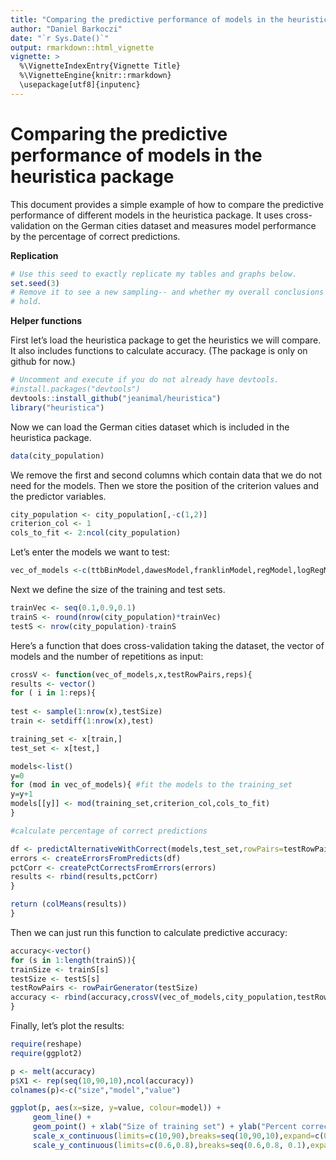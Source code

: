 ```yaml
---
title: "Comparing the predictive performance of models in the heuristica package"
author: "Daniel Barkoczi"
date: "`r Sys.Date()`"
output: rmarkdown::html_vignette
vignette: >
  %\VignetteIndexEntry{Vignette Title}
  %\VignetteEngine{knitr::rmarkdown}
  \usepackage[utf8]{inputenc}
---
```


Comparing the predictive performance of models in the heuristica package
========================================================

This document provides a simple example of how to compare the predictive performance of different models in the heuristica package. It uses cross-validation on the German cities dataset and measures model performance by the percentage of correct predictions.

**Replication**

```r
# Use this seed to exactly replicate my tables and graphs below.
set.seed(3)
# Remove it to see a new sampling-- and whether my overall conclusions still
# hold.

```
**Helper functions**

First let's load the heuristica package to get the heuristics we will compare.  It also includes functions to calculate accuracy.  (The package is only on github for now.)

```r
# Uncomment and execute if you do not already have devtools.
#install.packages("devtools") 
devtools::install_github("jeanimal/heuristica")
library("heuristica")
```

Now we can load the German cities dataset which is included in the heuristica package.

```r
data(city_population)
```

We remove the first and second columns which contain data that we do not need for the models.
Then we store the position of the criterion values and the predictor variables.
```r
city_population <- city_population[,-c(1,2)]
criterion_col <- 1
cols_to_fit <- 2:ncol(city_population)
```
Let's enter the models we want to test:
```r
vec_of_models <-c(ttbBinModel,dawesModel,franklinModel,regModel,logRegModel)
```
Next we define the size of the training and test sets.
```r
trainVec <- seq(0.1,0.9,0.1)
trainS <- round(nrow(city_population)*trainVec)
testS <- nrow(city_population)-trainS
```
Here's a function that does cross-validation taking the dataset, the vector of models and the number of repetitions as input:
```r
crossV <- function(vec_of_models,x,testRowPairs,reps){
results <- vector()
for ( i in 1:reps){
  
test <- sample(1:nrow(x),testSize)
train <- setdiff(1:nrow(x),test)

training_set <- x[train,]
test_set <- x[test,]

models<-list()
y=0
for (mod in vec_of_models){ #fit the models to the training_set
y=y+1
models[[y]] <- mod(training_set,criterion_col,cols_to_fit)  
}  

#calculate percentage of correct predictions

df <- predictAlternativeWithCorrect(models,test_set,rowPairs=testRowPairs)
errors <- createErrorsFromPredicts(df)
pctCorr <- createPctCorrectsFromErrors(errors)
results <- rbind(results,pctCorr)
}

return (colMeans(results))  
}  
```
Then we can just run this function to calculate predictive accuracy:
```r
accuracy<-vector()
for (s in 1:length(trainS)){
trainSize <- trainS[s]
testSize <- testS[s]
testRowPairs <- rowPairGenerator(testSize)
accuracy <- rbind(accuracy,crossV(vec_of_models,city_population,testRowPairs,0))
}
```
Finally, let's plot the results:
```r
require(reshape)
require(ggplot2)

p <- melt(accuracy)
p$X1 <- rep(seq(10,90,10),ncol(accuracy))
colnames(p)<-c("size","model","value")

ggplot(p, aes(x=size, y=value, colour=model)) + 
     geom_line() +
     geom_point() + xlab("Size of training set") + ylab("Percent correct")+
     scale_x_continuous(limits=c(10,90),breaks=seq(10,90,10),expand=c(0.01,0.01)) +
     scale_y_continuous(limits=c(0.6,0.8),breaks=seq(0.6,0.8, 0.1),expand=c(0.01,0.01))

```
